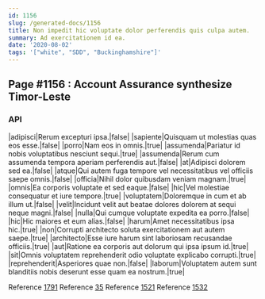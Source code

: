 ```yaml
---
id: 1156
slug: /generated-docs/1156
title: Non impedit hic voluptate dolor perferendis quis culpa autem.
summary: Ad exercitationem id ea.
date: '2020-08-02'
tags: '["white", "SDD", "Buckinghamshire"]'
---
```


## Page #1156 : Account Assurance synthesize Timor-Leste
### API

|adipisci|Rerum excepturi ipsa.|false|
|sapiente|Quisquam ut molestias quas eos esse.|false|
|porro|Nam eos in omnis.|true|
|assumenda|Pariatur id nobis voluptatibus nesciunt sequi.|true|
|assumenda|Rerum cum assumenda tempora aperiam perferendis aut.|false|
|at|Adipisci dolorem sed ea.|false|
|atque|Qui autem fuga tempore vel necessitatibus vel officiis saepe omnis.|false|
|officia|Nihil dolor quibusdam veniam magnam.|true|
|omnis|Ea corporis voluptate et sed eaque.|false|
|hic|Vel molestiae consequatur et iure tempore.|true|
|voluptatem|Doloremque in cum et ab illum ut.|false|
|velit|Incidunt velit aut beatae dolores dolorem at sequi neque magni.|false|
|nulla|Qui cumque voluptate expedita ea porro.|false|
|hic|Hic maiores et eum alias.|false|
|harum|Amet necessitatibus ipsa hic.|true|
|non|Corrupti architecto soluta exercitationem aut autem saepe.|true|
|architecto|Esse iure harum sint laboriosam recusandae officiis.|true|
|aut|Ratione ea corporis aut dolorum qui ipsa ipsum id.|true|
|sit|Omnis voluptatem reprehenderit odio voluptate explicabo corrupti.|true|
|reprehenderit|Asperiores quae non.|false|
|laborum|Voluptatem autem sunt blanditiis nobis deserunt esse quam ea nostrum.|true|

Reference [1791](/1791)
Reference [35](/35)
Reference [1521](/1521)
Reference [1532](/1532)



